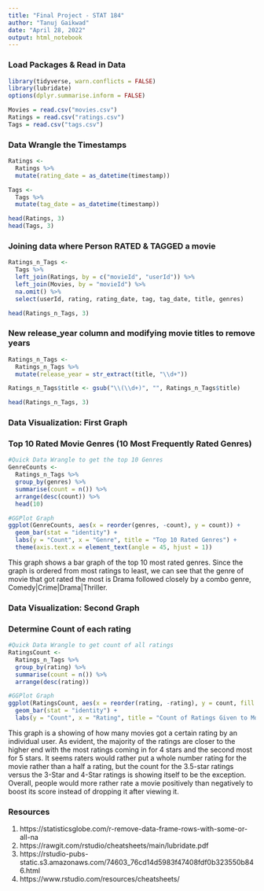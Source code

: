 ```yaml
---
title: "Final Project - STAT 184"
author: "Tanuj Gaikwad"
date: "April 28, 2022"
output: html_notebook
---
```


### Load Packages & Read in Data
```r
library(tidyverse, warn.conflicts = FALSE)
library(lubridate)
options(dplyr.summarise.inform = FALSE)

Movies = read.csv("movies.csv")
Ratings = read.csv("ratings.csv")
Tags = read.csv("tags.csv")
```

### Data Wrangle the Timestamps
```r
Ratings <- 
  Ratings %>%
  mutate(rating_date = as_datetime(timestamp))

Tags <-
  Tags %>%
  mutate(tag_date = as_datetime(timestamp))

head(Ratings, 3)
head(Tags, 3)
```
### Joining data where Person RATED & TAGGED a movie
```r
Ratings_n_Tags <-
  Tags %>%
  left_join(Ratings, by = c("movieId", "userId")) %>%
  left_join(Movies, by = "movieId") %>%
  na.omit() %>%
  select(userId, rating, rating_date, tag, tag_date, title, genres)

head(Ratings_n_Tags, 3)
```

### New release_year column and modifying movie titles to remove years
```r
Ratings_n_Tags <-
  Ratings_n_Tags %>%
  mutate(release_year = str_extract(title, "\\d+"))

Ratings_n_Tags$title <- gsub("\\(\\d+)", "", Ratings_n_Tags$title)

head(Ratings_n_Tags, 3)
```

### Data Visualization: First Graph
### Top 10 Rated Movie Genres (10 Most Frequently Rated Genres)
```r
#Quick Data Wrangle to get the top 10 Genres
GenreCounts <-
  Ratings_n_Tags %>%
  group_by(genres) %>%
  summarise(count = n()) %>%
  arrange(desc(count)) %>%
  head(10)

#GGPlot Graph
ggplot(GenreCounts, aes(x = reorder(genres, -count), y = count)) +
  geom_bar(stat = "identity") +
  labs(y = "Count", x = "Genre", title = "Top 10 Rated Genres") +
  theme(axis.text.x = element_text(angle = 45, hjust = 1))
```

This graph shows a bar graph of the top 10 most rated genres. Since the graph is ordered from most ratings to least, we can see that the genre of movie that got rated the most is Drama followed closely by a combo genre, Comedy|Crime|Drama|Thriller.

### Data Visualization: Second Graph
### Determine Count of each rating
```r
#Quick Data Wrangle to get count of all ratings
RatingsCount <-
  Ratings_n_Tags %>%
  group_by(rating) %>%
  summarise(count = n()) %>%
  arrange(desc(rating))

#GGPlot Graph
ggplot(RatingsCount, aes(x = reorder(rating, -rating), y = count, fill = as.factor(rating))) +
  geom_bar(stat = "identity") +
  labs(y = "Count", x = "Rating", title = "Count of Ratings Given to Movies", fill = "Rating", color = "Rating")
```

This graph is a showing of how many movies got a certain rating by an individual user. As evident, the majority of the ratings are closer to the higher end with the most ratings coming in for 4 stars and the second most for 5 stars. It seems raters would rather put a whole number rating for the movie rather than a half a rating, but the count for the 3.5-star ratings versus the 3-Star and 4-Star ratings is showing itself to be the exception. Overall, people would more rather rate a movie positively than negatively to boost its score instead of dropping it after viewing it.

### Resources
1. https://statisticsglobe.com/r-remove-data-frame-rows-with-some-or-all-na
2. https://rawgit.com/rstudio/cheatsheets/main/lubridate.pdf
3. https://rstudio-pubs-static.s3.amazonaws.com/74603_76cd14d5983f47408fdf0b323550b846.html
4. https://www.rstudio.com/resources/cheatsheets/